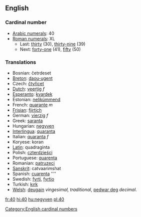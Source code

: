 ==English==
===Cardinal number===

*[[w:Arabic numerals|Arabic numerals]]: 40
*[[w:Roman numerals|Roman numerals]]: XL
**Last: [[thirty]] (30), [[thirty-nine]] (39)
**Next: [[forty-one]] (41), [[fifty]] (50)

===Translations===

*Bosnian: četrdeset
*[[Breton]]: [[daou-ugent]]
*Czech: [[čtyřicet]]
*[[Dutch]]: [[veertig]] ''f''
*[[Esperanto]]: [[kvardek]]
*Estonian: [[nelikümmend]]
*French: [[quarante]] ''m''
*[[Frisian]]: [[fjirtich]]
*German: [[vierzig]] ''f''
*Greek: [[saranta]]
*Hungarian: [[negyven]]
*[[Interlingua]]: [[quaranta]]
*Italian: [[quaranta]] ''f''
*Koryese: koran
*[[Latin]]: quadraginta
*Polish: [[czterdzieści]]
*Portuguese: [[quarenta]]
*Romanian: [[patruzeci]]
*[[Sanskrit]]: catvaari''m''shat 
*Spanish: [[cuarenta]] ''''
*Swedish: [[fyrti]], [[fyrtio]]
*Turkish: [[kırk]]
*[[Welsh]]: [[deugain]] ''vingesimal, traditional'', [[pedwar deg]] ''decimal''.

[[Category:English cardinal numbers]]

[[fr:40]]
[[hi:40]]
[[hu:negyven]]
[[pl:40]]
